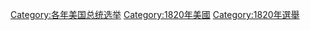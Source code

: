 {{catmore}}

[[Category:各年美国总统选举|Category:各年美国总统选举]]
[[Category:1820年美國|Category:1820年美國]]
[[Category:1820年選舉|Category:1820年選舉]]